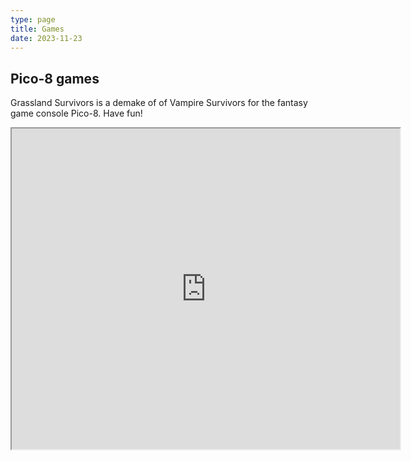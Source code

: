 ```yaml
---
type: page
title: Games
date: 2023-11-23
---
```


## Pico-8 games

Grassland Survivors is a demake of of Vampire Survivors for the fantasy game console Pico-8. Have fun!

<iframe
    src="https://www.lexaloffle.com/bbs/widget.php?pid=grasslandsurvivordimillian"
    width="621x"
    height="513px"
/>
